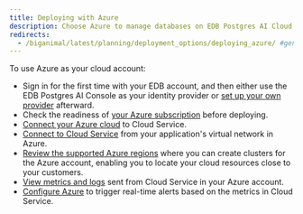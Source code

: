 ```yaml
---
title: Deploying with Azure
description: Choose Azure to manage databases on EDB Postgres AI Cloud Service.
redirects:
  - /biganimal/latest/planning/deployment_options/deploying_azure/ #generated for BigAnimal URL path removal branch
---
```


To use Azure as your cloud account:

-   Sign in for the first time with your EDB account, and then either use the EDB Postgres AI Console as your identity provider or [set up your own provider](/edb-postgres-ai/cloud-service/console/using/organizations/identity_provider/) afterward. 
-   Check the readiness of [your Azure subscription](/edb-postgres-ai/cloud-service/getting_started/your_cloud_account/preparing_cloud_account/preparing_azure/) before deploying.  
-   [Connect your Azure cloud](/edb-postgres-ai/cloud-service/getting_started/your_cloud_account/connecting_to_your_cloud/connecting_azure/) to Cloud Service. 
-   [Connect to Cloud Service](/edb-postgres-ai/cloud-service/using_cluster/connecting_your_cluster/connecting_from_azure/) from your application's virtual network in Azure. 
-   [Review the supported Azure regions](/edb-postgres-ai/cloud-service/references/supported_regions/#azure-regions) where you can create clusters for the Azure account, enabling you to locate your cloud resources close to your customers.
-   [View metrics and logs](/edb-postgres-ai/cloud-service/using_cluster/monitoring_and_logging/monitoring_from_azure/) sent from Cloud Service in your Azure account. 
-   [Configure Azure](/edb-postgres-ai/cloud-service/using_cluster/monitoring_and_logging/alerts/) to trigger real-time alerts based on the metrics in Cloud Service. 

